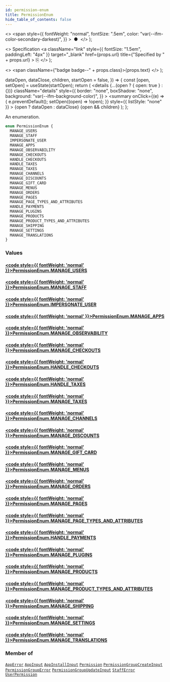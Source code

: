 ```yaml
---
id: permission-enum
title: PermissionEnum
hide_table_of_contents: false
---
```


  <>
    <span
      style={{
        fontWeight: "normal",
        fontSize: ".5em",
        color: "var(--ifm-color-secondary-darkest)",
      }}
    >
      &nbsp;●&nbsp;
    </span>
  </>
);

  <>
    Specification
    <a
      className="link"
      style={{ fontSize: "1.5em", paddingLeft: "4px" }}
      target="\_blank"
      href={props.url}
      title={"Specified by " + props.url}
    >
      ⎘
    </a>
  </>
);

  <>
    <span className={"badge badge--" + props.class}>{props.text}</span>
  </>
);


  dataOpen,
  dataClose,
  children,
  startOpen = false,
}) => {
  const [open, setOpen] = useState(startOpen);
  return (
    <details
      {...(open ? { open: true } : {})}
      className="details"
      style={{
        border: "none",
        boxShadow: "none",
        background: "var(--ifm-background-color)",
      }}
    >
      <summary
        onClick={(e) => {
          e.preventDefault();
          setOpen((open) => !open);
        }}
        style={{ listStyle: "none" }}
      >
        {open ? dataOpen : dataClose}
      </summary>
      {open && children}
    </details>
  );
};

An enumeration.

```graphql
enum PermissionEnum {
  MANAGE_USERS
  MANAGE_STAFF
  IMPERSONATE_USER
  MANAGE_APPS
  MANAGE_OBSERVABILITY
  MANAGE_CHECKOUTS
  HANDLE_CHECKOUTS
  HANDLE_TAXES
  MANAGE_TAXES
  MANAGE_CHANNELS
  MANAGE_DISCOUNTS
  MANAGE_GIFT_CARD
  MANAGE_MENUS
  MANAGE_ORDERS
  MANAGE_PAGES
  MANAGE_PAGE_TYPES_AND_ATTRIBUTES
  HANDLE_PAYMENTS
  MANAGE_PLUGINS
  MANAGE_PRODUCTS
  MANAGE_PRODUCT_TYPES_AND_ATTRIBUTES
  MANAGE_SHIPPING
  MANAGE_SETTINGS
  MANAGE_TRANSLATIONS
}
```

### Values

#### [<code style={{ fontWeight: 'normal' }}>PermissionEnum.<b>MANAGE_USERS</b></code>](#)

>

#### [<code style={{ fontWeight: 'normal' }}>PermissionEnum.<b>MANAGE_STAFF</b></code>](#)

>

#### [<code style={{ fontWeight: 'normal' }}>PermissionEnum.<b>IMPERSONATE_USER</b></code>](#)

>

#### [<code style={{ fontWeight: 'normal' }}>PermissionEnum.<b>MANAGE_APPS</b></code>](#)

>

#### [<code style={{ fontWeight: 'normal' }}>PermissionEnum.<b>MANAGE_OBSERVABILITY</b></code>](#)

>

#### [<code style={{ fontWeight: 'normal' }}>PermissionEnum.<b>MANAGE_CHECKOUTS</b></code>](#)

>

#### [<code style={{ fontWeight: 'normal' }}>PermissionEnum.<b>HANDLE_CHECKOUTS</b></code>](#)

>

#### [<code style={{ fontWeight: 'normal' }}>PermissionEnum.<b>HANDLE_TAXES</b></code>](#)

>

#### [<code style={{ fontWeight: 'normal' }}>PermissionEnum.<b>MANAGE_TAXES</b></code>](#)

>

#### [<code style={{ fontWeight: 'normal' }}>PermissionEnum.<b>MANAGE_CHANNELS</b></code>](#)

>

#### [<code style={{ fontWeight: 'normal' }}>PermissionEnum.<b>MANAGE_DISCOUNTS</b></code>](#)

>

#### [<code style={{ fontWeight: 'normal' }}>PermissionEnum.<b>MANAGE_GIFT_CARD</b></code>](#)

>

#### [<code style={{ fontWeight: 'normal' }}>PermissionEnum.<b>MANAGE_MENUS</b></code>](#)

>

#### [<code style={{ fontWeight: 'normal' }}>PermissionEnum.<b>MANAGE_ORDERS</b></code>](#)

>

#### [<code style={{ fontWeight: 'normal' }}>PermissionEnum.<b>MANAGE_PAGES</b></code>](#)

>

#### [<code style={{ fontWeight: 'normal' }}>PermissionEnum.<b>MANAGE_PAGE_TYPES_AND_ATTRIBUTES</b></code>](#)

>

#### [<code style={{ fontWeight: 'normal' }}>PermissionEnum.<b>HANDLE_PAYMENTS</b></code>](#)

>

#### [<code style={{ fontWeight: 'normal' }}>PermissionEnum.<b>MANAGE_PLUGINS</b></code>](#)

>

#### [<code style={{ fontWeight: 'normal' }}>PermissionEnum.<b>MANAGE_PRODUCTS</b></code>](#)

>

#### [<code style={{ fontWeight: 'normal' }}>PermissionEnum.<b>MANAGE_PRODUCT_TYPES_AND_ATTRIBUTES</b></code>](#)

>

#### [<code style={{ fontWeight: 'normal' }}>PermissionEnum.<b>MANAGE_SHIPPING</b></code>](#)

>

#### [<code style={{ fontWeight: 'normal' }}>PermissionEnum.<b>MANAGE_SETTINGS</b></code>](#)

>

#### [<code style={{ fontWeight: 'normal' }}>PermissionEnum.<b>MANAGE_TRANSLATIONS</b></code>](#)

>

### Member of

[`AppError`](../../../api-reference/apps/objects/app-error) <Badge class="secondary" text="object"/><Bullet />[`AppInput`](../../../api-reference/apps/inputs/app-input) <Badge class="secondary" text="input"/><Bullet />[`AppInstallInput`](../../../api-reference/apps/inputs/app-install-input) <Badge class="secondary" text="input"/><Bullet />[`Permission`](../../../api-reference/authentication/objects/permission) <Badge class="secondary" text="object"/><Bullet />[`PermissionGroupCreateInput`](../../../api-reference/users/inputs/permission-group-create-input) <Badge class="secondary" text="input"/><Bullet />[`PermissionGroupError`](../../../api-reference/users/objects/permission-group-error) <Badge class="secondary" text="object"/><Bullet />[`PermissionGroupUpdateInput`](../../../api-reference/users/inputs/permission-group-update-input) <Badge class="secondary" text="input"/><Bullet />[`StaffError`](../../../api-reference/users/objects/staff-error) <Badge class="secondary" text="object"/><Bullet />[`UserPermission`](../../../api-reference/users/objects/user-permission) <Badge class="secondary" text="object"/>
